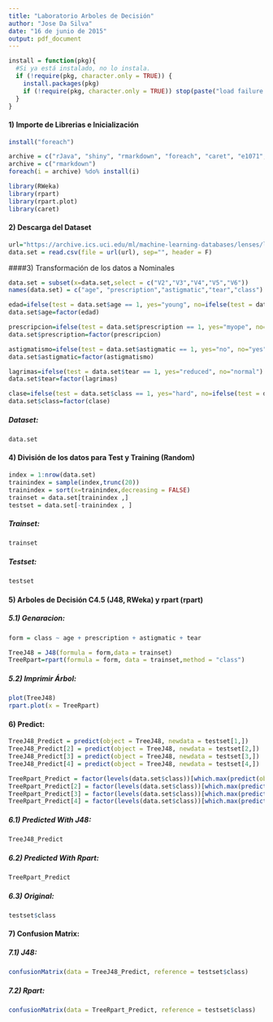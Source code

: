 ```yaml
---
title: "Laboratorio Arboles de Decisión"
author: "Jose Da Silva"
date: "16 de junio de 2015"
output: pdf_document
---
```


```r
install = function(pkg){
  #Si ya está instalado, no lo instala.
  if (!require(pkg, character.only = TRUE)) {
    install.packages(pkg)
    if (!require(pkg, character.only = TRUE)) stop(paste("load failure:", pkg))
  }
}
```

#### 1) Importe de Librerias e Inicialización

```r
install("foreach")

archive = c("rJava", "shiny", "rmarkdown", "foreach", "caret", "e1071", "rpart", "tree", "RWeka", "C50")
archive = c("rmarkdown")
foreach(i = archive) %do% install(i)

library(RWeka)
library(rpart)
library(rpart.plot)
library(caret)
```

#### 2) Descarga del Dataset

```r
url="https://archive.ics.uci.edu/ml/machine-learning-databases/lenses/lenses.data"
data.set = read.csv(file = url(url), sep="", header = F)
```

####3) Transformación de los datos a Nominales

```r
data.set = subset(x=data.set,select = c("V2","V3","V4","V5","V6"))
names(data.set) = c("age", "prescription","astigmatic","tear","class")

edad=ifelse(test = data.set$age == 1, yes="young", no=ifelse(test = data.set$age == 2, yes="pre-presbyopic", no="presbyopic"))
data.set$age=factor(edad)

prescripcion=ifelse(test = data.set$prescription == 1, yes="myope", no="hypermetrope")
data.set$prescription=factor(prescripcion)

astigmatismo=ifelse(test = data.set$astigmatic == 1, yes="no", no="yes")
data.set$astigmatic=factor(astigmatismo)

lagrimas=ifelse(test = data.set$tear == 1, yes="reduced", no="normal")
data.set$tear=factor(lagrimas)

clase=ifelse(test = data.set$class == 1, yes="hard", no=ifelse(test = data.set$class == 2, yes="soft", no="none"))
data.set$class=factor(clase)
```

##### Dataset:

```r
data.set
```

#### 4) División de los datos para Test y Training (Random)

```r
index = 1:nrow(data.set)
trainindex = sample(index,trunc(20))
trainindex = sort(x=trainindex,decreasing = FALSE)
trainset = data.set[trainindex ,]
testset = data.set[-trainindex , ]
```

##### Trainset:

```r
trainset
```

##### Testset:

```r
testset
```

#### 5) Arboles de Decisión C4.5 (J48, RWeka) y rpart (rpart)
##### 5.1) Genaracion:

```r
form = class ~ age + prescription + astigmatic + tear

TreeJ48 = J48(formula = form,data = trainset)
TreeRpart=rpart(formula = form, data = trainset,method = "class")
```

##### 5.2) Imprimir Árbol:

```r
plot(TreeJ48)
rpart.plot(x = TreeRpart)
```

#### 6) Predict:

```r
TreeJ48_Predict = predict(object = TreeJ48, newdata = testset[1,])
TreeJ48_Predict[2] = predict(object = TreeJ48, newdata = testset[2,])
TreeJ48_Predict[3] = predict(object = TreeJ48, newdata = testset[3,])
TreeJ48_Predict[4] = predict(object = TreeJ48, newdata = testset[4,])

TreeRpart_Predict = factor(levels(data.set$class))[which.max(predict(object = TreeRpart, newdata = testset[1,]))]
TreeRpart_Predict[2] = factor(levels(data.set$class))[which.max(predict(object = TreeRpart, newdata = testset[2,]))]
TreeRpart_Predict[3] = factor(levels(data.set$class))[which.max(predict(object = TreeRpart, newdata = testset[3,]))]
TreeRpart_Predict[4] = factor(levels(data.set$class))[which.max(predict(object = TreeRpart, newdata = testset[4,]))]
```

##### 6.1) Predicted With J48:

```r
TreeJ48_Predict
```

##### 6.2) Predicted With Rpart:

```r
TreeRpart_Predict
```

##### 6.3) Original:

```r
testset$class
```

#### 7) Confusion Matrix:
##### 7.1) J48:

```r
confusionMatrix(data = TreeJ48_Predict, reference = testset$class)
```

##### 7.2) Rpart:
```r
confusionMatrix(data = TreeRpart_Predict, reference = testset$class)
```
